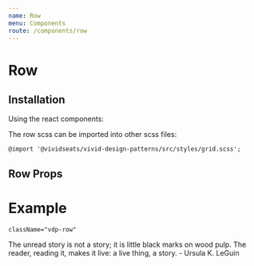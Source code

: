 ```yaml
---
name: Row
menu: Components
route: /components/row
---
```




# Row

## Installation

Using the react components:


The row scss can be imported into other scss files:

    @import '@vividseats/vivid-design-patterns/src/styles/grid.scss';

## Row Props

<Props of={Row} />

# Example

`className="vdp-row"`

<Playground>
    <Row className="">
        The unread story is not a story; it is little black marks on wood pulp. The reader, reading it, makes it live: a live thing, a
        story.
    </Row>
    <Row>- Ursula K. LeGuin</Row>
</Playground>
